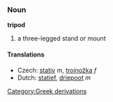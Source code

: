 ===Noun===
'''tripod'''

# a three-legged stand or mount

====Translations====
*Czech: [[stativ]] ''m'', [[trojnožka]] ''f''
*Dutch: [[statief]], [[driepoot]] ''m''
[[Category:Greek derivations]]